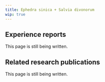---
title: Ephedra sinica + Salvia divonorum
wip: true
---

## Experience reports

This page is still being written.

## Related research publications

This page is still being written.

